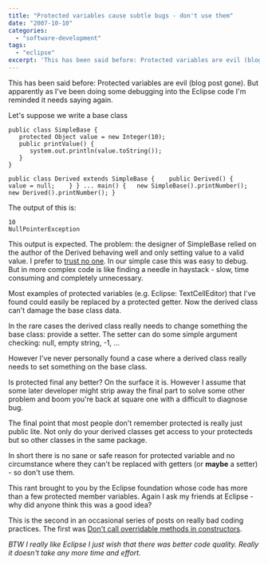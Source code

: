 ```yaml
---
title: "Protected variables cause subtle bugs - don't use them"
date: "2007-10-10"
categories: 
  - "software-development"
tags: 
  - "eclipse"
excerpt: 'This has been said before: Protected variables are evil (blog post gone). But apparently'
---
```


This has been said before: Protected variables are evil (blog post gone). But apparently as I've been doing some debugging into the Eclipse code I'm reminded it needs saying again.

Let's suppose we write a base class

```
public class SimpleBase {
   protected Object value = new Integer(10);
   public printValue() {
      system.out.println(value.toString());
   }
}

public class Derived extends SimpleBase {    public Derived() {      value = null;    } } ... main() {   new SimpleBase().printNumber();   new Derived().printNumber(); }
```

<!--more-->

The output of this is:

```
10
NullPointerException
```

This output is expected. The problem: the designer of SimpleBase relied on the author of the Derived behaving well and only setting value to a valid value. I prefer to [trust no one](external:https://en.wikipedia.org/wiki/Paranoia_%28role-playing_game%29). In our simple case this was easy to debug. But in more complex code is like finding a needle in haystack - slow, time consuming and completely unnecessary.

Most examples of protected variables (e.g. Eclipse: TextCellEditor) that I've found could easily be replaced by a protected getter. Now the derived class can't damage the base class data.

In the rare cases the derived class really needs to change something the base class: provide a setter. The setter can do some simple argument checking: null, empty string, -1, ...

However I've never personally found a case where a derived class really needs to set something on the base class.

Is protected final any better? On the surface it is. However I assume that some later developer might strip away the final part to solve some other problem and boom you're back at square one with a difficult to diagnose bug.

The final point that most people don't remember protected is really just public lite. Not only do your derived classes get access to your protecteds but so other classes in the same package.

In short there is no sane or safe reason for protected variable and no circumstance where they can't be replaced with getters (or **maybe** a setter) - so don't use them.

This rant brought to you by the Eclipse foundation whose code has more than a few protected member variables. Again I ask my friends at Eclipse - why did anyone think this was a good idea?

This is the second in an occasional series of posts on really bad coding practices. The first was [Don't call overridable methods in constructors](/blog/dont-call-overr).

_BTW I really like Eclipse I just wish that there was better code quality. Really it doesn't take any more time and effort._
